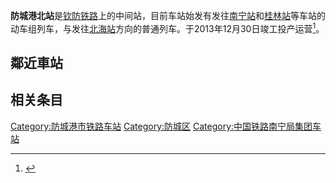 {{Infobox China railway station
| 车站名称 = 防城港北站
| eng_name = Fangchenggangbei Railway Station
| 图片 = 
| 图片介绍 = 防城港北站
| code = 36865<ref>{{cite web|title=营业站服务信息查询|url=http://hyfw.95306.cn/hyinfo/action/FwcszsAction_index?type=1|accessdate=2021-03-15|publisher=中国铁路95306}}</ref>
| 电报码 = FBZ
| 拼音码 = FCB
| 车站类型 = 客运站
| 车站位置 = {{PRC}}[[广西壮族自治区|广西壮族自治区]][[防城港市|防城港市]][[防城区|防城区]]
| 坐标 = {{coord|21|43|0.31|N|108|22|26.42|E|display=inline,title}}
| 线路 = [[钦防铁路|钦防铁路]]
| 车站等级 = 未定
| 股道数目 = 9
| 正线 = 2
| 到发线 = 5
| 月台数目 = 3
| 站台面 = 5
}}
'''防城港北站'''是[[钦防铁路|钦防铁路]]上的中间站，目前车站始发有发往[[南宁站|南宁站]]和[[桂林站|桂林站]]等车站的动车组列车，与发往[[北海站_(广西)|北海站]]方向的普通列车。于2013年12月30日竣工投产运营<ref>{{Cite web|title=2013年底广西多条铁路开通运营|url=http://news.xinhuanet.com/politics/2013-12/26/c_125919126.htm|access-date=2022-05-04|date=2013-12-26|publisher=新华网|archive-url=https://web.archive.org/web/20140503225410/http://news.xinhuanet.com/politics/2013-12/26/c_125919126.htm|archive-date=2014-05-03}}</ref>。

== 鄰近車站 ==
{{start rail box|[[中华人民共和国高速铁路|中国高速铁路]]}}
{{s-inop|[[茅岭南站|茅岭南]]（预留）}}
{{s-line|[[钦防铁路|钦防铁路]]}}
{{s-inop|[[防城港站|防城港]]}}
{{end box}}
==相关条目==
{{reflist}}
{{钦防铁路}}
{{防东铁路}}
[[Category:防城港市铁路车站|Category:防城港市铁路车站]]
[[Category:防城区|Category:防城区]]
[[Category:中国铁路南宁局集团车站|Category:中国铁路南宁局集团车站]]
